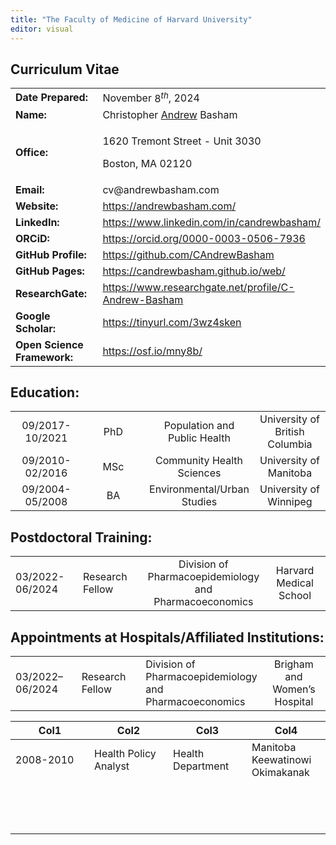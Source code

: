 ```yaml
---
title: "The Faculty of Medicine of Harvard University"
editor: visual
---
```


## **Curriculum Vitae**

+-----------------------------+--------------------------------------------------------+
| **Date Prepared:**          | November $8^{th}$, 2024                                |
+-----------------------------+--------------------------------------------------------+
| **Name:**                   | Christopher [Andrew]{.underline} Basham                |
+-----------------------------+--------------------------------------------------------+
| **Office:**                 | 1620 Tremont Street - Unit 3030                        |
|                             |                                                        |
|                             | Boston, MA 02120                                       |
+-----------------------------+--------------------------------------------------------+
| **Email:**                  | cv\@andrewbasham.com                                   |
+-----------------------------+--------------------------------------------------------+
| **Website:**                | <https://andrewbasham.com/>                            |
+-----------------------------+--------------------------------------------------------+
| **LinkedIn:**               | <https://www.linkedin.com/in/candrewbasham/>           |
+-----------------------------+--------------------------------------------------------+
| **ORCiD:**                  | <https://orcid.org/0000-0003-0506-7936>                |
+-----------------------------+--------------------------------------------------------+
| **GitHub Profile:**         | <https://github.com/CAndrewBasham>                     |
+-----------------------------+--------------------------------------------------------+
| **GitHub Pages:**           | <https://candrewbasham.github.io/web/>                 |
+-----------------------------+--------------------------------------------------------+
| **ResearchGate:**           | <https://www.researchgate.net/profile/C-Andrew-Basham> |
+-----------------------------+--------------------------------------------------------+
| **Google Scholar:**         | <https://tinyurl.com/3wz4sken>                         |
+-----------------------------+--------------------------------------------------------+
| **Open Science Framework:** | <https://osf.io/mny8b/>                                |
+-----------------------------+--------------------------------------------------------+

## Education:

|  |  |  |  |
|:--:|:--:|:--:|:--:|
| 09/2017-10/2021 | PhD | Population and Public Health | University of British Columbia |
| 09/2010-02/2016 | MSc | Community Health Sciences | University of Manitoba |
| 09/2004-05/2008 | BA | Environmental/Urban Studies | University of Winnipeg |

## Postdoctoral Training:

|  |  |  |  |
|----|----|:--:|:--:|
| 03/2022-06/2024 | Research Fellow | Division of Pharmacoepidemiology and Pharmacoeconomics | Harvard Medical School |

## Appointments at Hospitals/Affiliated Institutions:

|  |  |  |  |
|----|----|----|:--:|
| 03/2022– 06/2024 | Research Fellow | Division of Pharmacoepidemiology and Pharmacoeconomics | Brigham and Women's Hospital |

| Col1 | Col2 | Col3 | Col4 |
|----|----|----|----|
| 2008-2010 | Health Policy Analyst | Health Department | Manitoba Keewatinowi Okimakanak |
|  |  |  |  |
|  |  |  |  |
|  |  |  |  |
|  |  |  |  |
|  |  |  |  |
|  |  |  |  |
|  |  |  |  |
|  |  |  |  |
|  |  |  |  |
|  |  |  |  |
|  |  |  |  |
|  |  |  |  |
|  |  |  |  |
|  |  |  |  |
